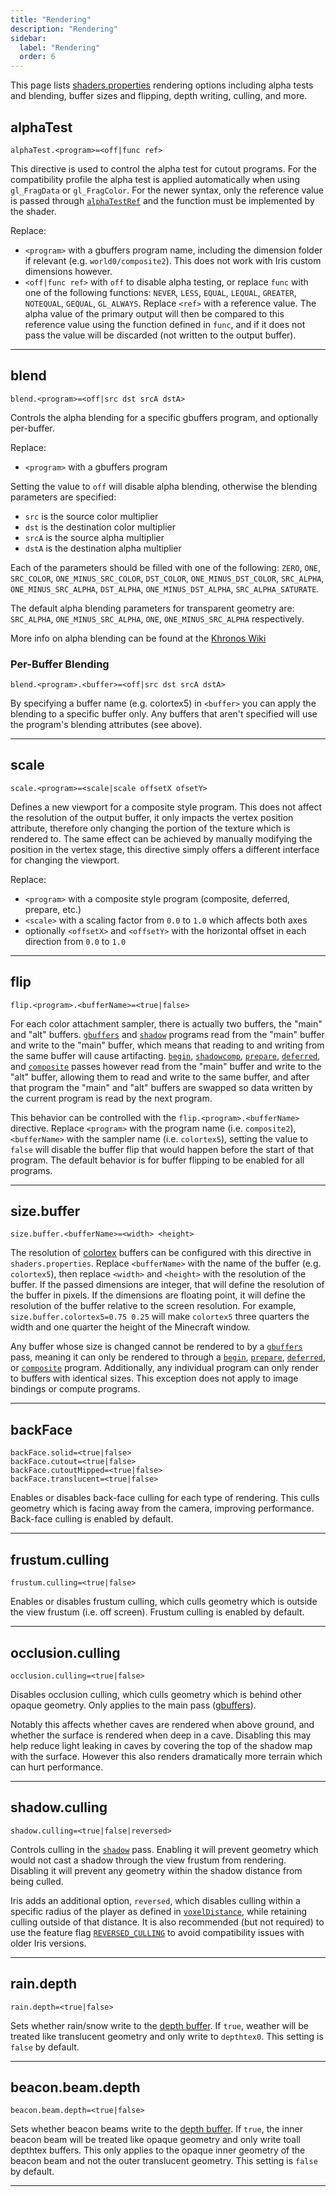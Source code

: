 ```yaml
---
title: "Rendering"
description: "Rendering"
sidebar:
  label: "Rendering"
  order: 6
---
```


This page lists [shaders.properties](/current/reference/shadersproperties/overview) rendering options including alpha tests and blending, buffer sizes and flipping, depth writing, culling, and more.

## alphaTest
```properties
alphaTest.<program>=<off|func ref>
```
This directive is used to control the alpha test for cutout programs. For the compatibility profile the alpha test is applied automatically when using `gl_FragData` or `gl_FragColor`. For the newer syntax, only the reference value is passed through [`alphaTestRef`](/current/reference/uniforms/rendering#alphatestref) and the function must be implemented by the shader.

Replace:
- `<program>` with a gbuffers program name, including the dimension folder if relevant (e.g. `world0/composite2`). This does not work with Iris custom dimensions however.
- `<off|func ref>` with `off` to disable alpha testing, or replace `func` with one of the following functions: `NEVER`, `LESS`, `EQUAL`, `LEQUAL`, `GREATER`, `NOTEQUAL`, `GEQUAL`, `GL_ALWAYS`. Replace `<ref>` with a reference value. The alpha value of the primary output will then be compared to this reference value using the function defined in `func`, and if it does not pass the value will be discarded (not written to the output buffer).

----------------


## blend
```properties
blend.<program>=<off|src dst srcA dstA>
```
Controls the alpha blending for a specific gbuffers program, and optionally per-buffer.

Replace:
- `<program>` with a gbuffers program

Setting the value to `off` will disable alpha blending, otherwise the blending parameters are specified:
- `src` is the source color multiplier
- `dst` is the destination color multiplier
- `srcA` is the source alpha multiplier
- `dstA` is the destination alpha multiplier

Each of the parameters should be filled with one of the following: `ZERO`, `ONE`, `SRC_COLOR`, `ONE_MINUS_SRC_COLOR`, `DST_COLOR`, `ONE_MINUS_DST_COLOR`, `SRC_ALPHA`, `ONE_MINUS_SRC_ALPHA`, `DST_ALPHA`, `ONE_MINUS_DST_ALPHA`, `SRC_ALPHA_SATURATE`.

The default alpha blending parameters for transparent geometry are: `SRC_ALPHA`, `ONE_MINUS_SRC_ALPHA`, `ONE`, `ONE_MINUS_SRC_ALPHA` respectively.

More info on alpha blending can be found at the [Khronos Wiki](https://www.khronos.org/opengl/wiki/Blending)


### Per-Buffer Blending
```properties
blend.<program>.<buffer>=<off|src dst srcA dstA>
```

By specifying a buffer name (e.g. colortex5) in `<buffer>` you can apply the blending to a specific buffer only. Any buffers that aren't specified will use the program's blending attributes (see above).

----------------


## scale
```properties
scale.<program>=<scale|scale offsetX ofsetY>
```
Defines a new viewport for a composite style program. This does not affect the resolution of the output buffer, it only impacts the vertex position attribute, therefore only changing the portion of the texture which is rendered to. The same effect can be achieved by manually modifying the position in the vertex stage, this directive simply offers a different interface for changing the viewport.

Replace:
- `<program>` with a composite style program (composite, deferred, prepare, etc.)
- `<scale>` with a scaling factor from `0.0` to `1.0` which affects both axes
- optionally `<offsetX>` and `<offsetY>` with the horizontal offset in each direction from `0.0` to `1.0`

----------------


## flip
```properties
flip.<program>.<bufferName>=<true|false>
```
For each color attachment sampler, there is actually two buffers, the "main" and "alt" buffers. [`gbuffers`](/current/reference/programs/gbuffers) and [`shadow`](/current/reference/programs/shadow) programs read from the "main" buffer and write to the "main" buffer, which means that reading to and writing from the same buffer will cause artifacting. [`begin`](/current/reference/programs/begin), [`shadowcomp`](/current/reference/programs/shadow_comp), [`prepare`](/current/reference/programs/prepare), [`deferred`](/current/reference/programs/deferred), and [`composite`](/current/reference/programs/composite) passes however read from the "main" buffer and write to the "alt" buffer, allowing them to read and write to the same buffer, and after that program the "main" and "alt" buffers are swapped so data written by the current program is read by the next program.

This behavior can be controlled with the `flip.<program>.<bufferName>` directive. Replace `<program>` with the program name (i.e. `composite2`), `<bufferName>` with the sampler name (i.e. `colortex5`), setting the value to `false` will disable the buffer flip that would happen before the start of that program. The default behavior is for buffer flipping to be enabled for all programs.

----------------


## size.buffer
```properties
size.buffer.<bufferName>=<width> <height>
```
The resolution of [colortex](/current/reference/buffers/colortex) buffers can be configured with this directive in `shaders.properties`. Replace `<bufferName>` with the name of the buffer (e.g. `colortex5`), then replace `<width>` and `<height>` with the resolution of the buffer. If the passed dimensions are integer, that will define the resolution of the buffer in pixels. If the dimensions are floating point, it will define the resolution of the buffer relative to the screen resolution. For example, `size.buffer.colortex5=0.75 0.25` will make `colortex5` three quarters the width and one quarter the height of the Minecraft window.

Any buffer whose size is changed cannot be rendered to by a [`gbuffers`](/current/reference/programs/gbuffers) pass, meaning it can only be rendered to through a [`begin`](/current/reference/programs/begin), [`prepare`](/current/reference/programs/prepare), [`deferred`](/current/reference/programs/deferred), or [`composite`](/current/reference/programs/composite) program. Additionally, any individual program can only render to buffers with identical sizes. This exception does not apply to image bindings or compute programs.

----------------


## backFace
```properties
backFace.solid=<true|false>
backFace.cutout=<true|false>
backFace.cutoutMipped=<true|false>
backFace.translucent=<true|false>
```
Enables or disables back-face culling for each type of rendering. This culls geometry which is facing away from the camera, improving performance. Back-face culling is enabled by default.

----------------


## frustum.culling
```properties
frustum.culling=<true|false>
```
Enables or disables frustum culling, which culls geometry which is outside the view frustum (i.e. off screen). Frustum culling is enabled by default.

----------------


## occlusion.culling <Badge text="Iris Exclusive" variant="tip" size="medium" />
```properties
occlusion.culling=<true|false>
```
Disables occlusion culling, which culls geometry which is behind other opaque geometry. Only applies to the main pass ([gbuffers](/current/reference/programs/gbuffers)).

Notably this affects whether caves are rendered when above ground, and whether the surface is rendered when deep in a cave. Disabling this may help reduce light leaking in caves by covering the top of the shadow map with the surface. However this also renders dramatically more terrain which can hurt performance.

----------------


## shadow.culling
```properties
shadow.culling=<true|false|reversed>
```
Controls culling in the [`shadow`](/current/reference/programs/shadow) pass. Enabling it will prevent geometry which would not cast a shadow through the view frustum from rendering. Disabling it will prevent any geometry within the shadow distance from being culled.

Iris adds an additional option, `reversed`, which disables culling within a specific radius of the player as defined in [`voxelDistance`](/current/reference/constants/voxeldistance), while retaining culling outside of that distance. It is also recommended (but not required) to use the feature flag [`REVERSED_CULLING`](/current/reference/shadersproperties/flags) to avoid compatibility issues with older Iris versions.

----------------


## rain.depth
```properties
rain.depth=<true|false>
```
Sets whether rain/snow write to the [depth buffer](/current/reference/buffers/depthtex). If `true`, weather will be treated like translucent geometry and only write to `depthtex0`. This setting is `false` by default.

----------------


## beacon.beam.depth
```properties
beacon.beam.depth=<true|false>
```
Sets whether beacon beams write to the [depth buffer](/current/reference/buffers/depthtex). If `true`, the inner beacon beam will be treated like opaque geometry and only write toall depthtex buffers. This only applies to the opaque inner geometry of the beacon beam and not the outer translucent geometry. This setting is `false` by default.

----------------



